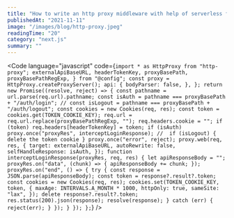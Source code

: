 ```yaml
---
title: "How to write an http proxy middleware with help of serverless functions in next.js"
publishedAt: "2021-11-11"
image: "/images/blog/http-proxy.jpeg"
readingTime: "20"
category: "next.js"
summary: ""
---
```


<Code 
    language="javascript" 
    code={`import * as HttpProxy from "http-proxy";
  externalApiBaseURL,
  headerTokenKey,
  proxyBasePath,
  proxyBasePathRegExp,
} from "@config";
const proxy = HttpProxy.createProxyServer();
  api: {
    bodyParser: false,
  },
};
  return new Promise((resolve, reject) => {
    const pathname = url.parse(req.url).pathname;
    const isAuth = pathname === proxyBasePath + "/auth/login";
    // const isLogout = pathname === proxyBasePath + "/auth/logout";
    const cookies = new Cookies(req, res);
    const token = cookies.get(TOKEN_COOKIE_KEY);
    req.url = req.url.replace(proxyBasePathRegExp, "");
    req.headers.cookie = "";
    if (token) req.headers[headerTokenKey] = token;
    if (isAuth) proxy.once("proxyRes", interceptLoginResponse);
    //  if (isLogout) { delete the token cookie }
    proxy.once("error", reject);
    proxy.web(req, res, {
      target: externalApiBaseURL,
      autoRewrite: false,
      selfHandleResponse: isAuth,
    });
    function interceptLoginResponse(proxyRes, req, res) {
      let apiResponseBody = "";
      proxyRes.on("data", (chunk) => {
        apiResponseBody += chunk;
      });
      proxyRes.on("end", () => {
        try {
          const response = JSON.parse(apiResponseBody);
          const token = response?.result?.token;
          const cookies = new Cookies(req, res);
          cookies.set(TOKEN_COOKIE_KEY, token, {
            maxAge: INTERVALS.A_MONTH * 1000,
            httpOnly: true,
            sameSite: "lax",
          });
          delete response?.result?.token;
          res.status(200).json(response);
          resolve(response);
        } catch (err) {
          reject(err);
        }
      });
    }
  });
};`} 
/>
